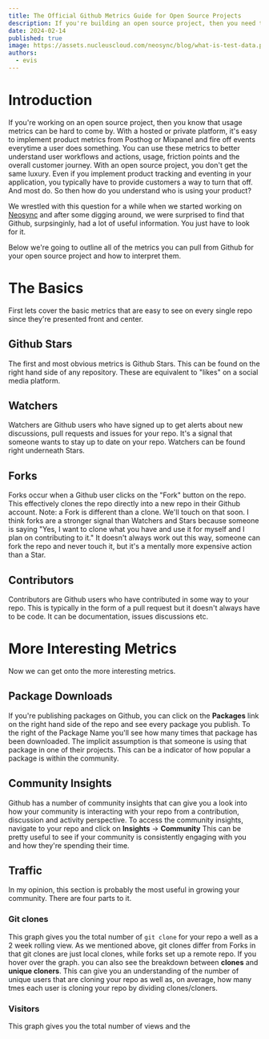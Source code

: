 ```yaml
---
title: The Official Github Metrics Guide for Open Source Projects
description: If you're building an open source project, then you need to be looking at these Github metrics.
date: 2024-02-14
published: true
image: https://assets.nucleuscloud.com/neosync/blog/what-is-test-data.png
authors:
  - evis
---
```


# Introduction

If you're working on an open source project, then you know that usage metrics can be hard to come by. With a hosted or private platform, it's easy to implement product metrics from Posthog or Mixpanel and fire off events everytime a user does something. You can use these metrics to better understand user workflows and actions, usage, friction points and the overall customer journey. With an open source project, you don't get the same luxury. Even if you implement product tracking and eventing in your application, you typically have to provide customers a way to turn that off. And most do. So then how do you understand who is using your product?

We wrestled with this question for a while when we started working on [Neosync](https://github.com/nucleuscloud/neosync) and after some digging around, we were surprised to find that Github, surpsinginly, had a lot of useful information. You just have to look for it.

Below we're going to outline all of the metrics you can pull from Github for your open source project and how to interpret them.

# The Basics

First lets cover the basic metrics that are easy to see on every single repo since they're presented front and center.

## Github Stars

The first and most obvious metrics is Github Stars. This can be found on the right hand side of any repository. These are equivalent to "likes" on a social media platform.

## Watchers

Watchers are Github users who have signed up to get alerts about new discussions, pull requests and issues for your repo. It's a signal that someone wants to stay up to date on your repo. Watchers can be found right underneath Stars.

## Forks

Forks occur when a Github user clicks on the "Fork" button on the repo. This effectively clones the repo directly into a new repo in their Github account. Note: a Fork is different than a clone. We'll touch on that soon. I think forks are a stronger signal than Watchers and Stars because someone is saying "Yes, I want to clone what you have and use it for myself and I plan on contributing to it." It doesn't always work out this way, someone can fork the repo and never touch it, but it's a mentally more expensive action than a Star.

## Contributors

Contributors are Github users who have contributed in some way to your repo. This is typically in the form of a pull request but it doesn't always have to be code. It can be documentation, issues discussions etc.

# More Interesting Metrics

Now we can get onto the more interesting metrics.

## Package Downloads

If you're publishing packages on Github, you can click on the **Packages** link on the right hand side of the repo and see every package you publish. To the right of the Package Name you'll see how many times that package has been downloaded. The implicit assumption is that someone is using that package in one of their projects. This can be a indicator of how popular a package is within the community.

## Community Insights

Github has a number of community insights that can give you a look into how your community is interacting with your repo from a contribution, discussion and activity perspective. To access the community insights, navigate to your repo and click on **Insights** -> **Community** This can be pretty useful to see if your community is consistently engaging with you and how they're spending their time.

## Traffic

In my opinion, this section is probably the most useful in growing your community. There are four parts to it.

### Git clones

This graph gives you the total number of `git clone` for your repo a well as a 2 week rolling view. As we mentioned above, git clones differ from Forks in that git clones are just local clones, while forks set up a remote repo. If you hover over the graph. you can also see the breakdown between **clones** and **unique cloners**. This can give you an understanding of the number of unique users that are cloning your repo as well as, on average, how many tmes each user is cloning your repo by dividing clones/cloners.

### Visitors

This graph gives you the total number of views and the
